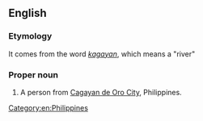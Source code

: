 ==English==

===Etymology===
It comes from the word ''[[kagayan]]'', which means a "river"

===Proper noun===
{{en-proper noun}}

# A person from [[w:Cagayan_De_Oro_City|Cagayan de Oro City]], Philippines.

[[Category:en:Philippines]]